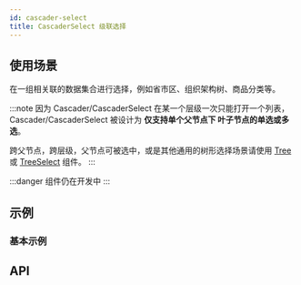 ```yaml
---
id: cascader-select
title: CascaderSelect 级联选择
---
```



## 使用场景

在一组相关联的数据集合进行选择，例如省市区、组织架构树、商品分类等。

:::note
因为 Cascader/CascaderSelect 在某一个层级一次只能打开一个列表，Cascader/CascaderSelect 被设计为 **仅支持单个父节点下 叶子节点的单选或多选**。

跨父节点，跨层级，父节点可被选中，或是其他通用的树形选择场景请使用 [Tree](tree) 或 [TreeSelect](tree-select) 组件。
:::

:::danger
组件仍在开发中
:::

## 示例

### 基本示例

<Story fn={stories.Basic} />

## API

<PropsTable component={CascaderSelect} />
